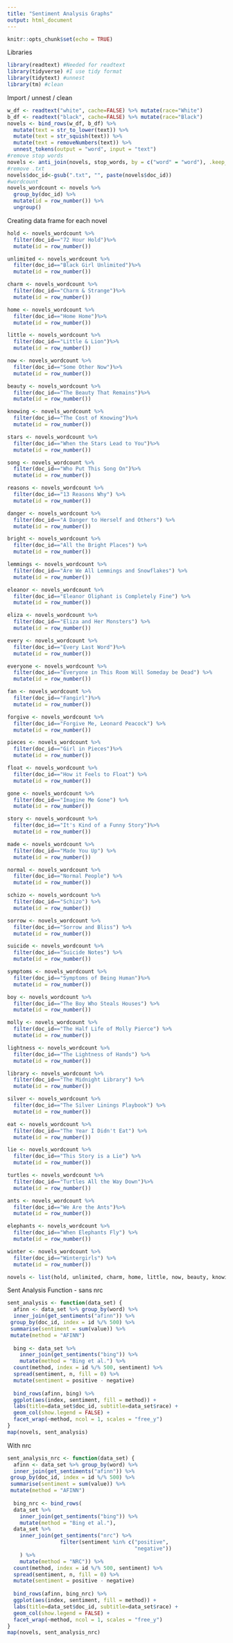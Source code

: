 ---
title: "Sentiment Analysis Graphs"
output: html_document
---

```{r setup, include=FALSE}
knitr::opts_chunk$set(echo = TRUE)
```

Libraries
```{r}
library(readtext) #Needed for readtext
library(tidyverse) #I use tidy format
library(tidytext) #unnest
library(tm) #clean
```

Import / unnest / clean
```{r}
w_df <- readtext("white", cache=FALSE) %>% mutate(race="White")
b_df <- readtext("black", cache=FALSE) %>% mutate(race="Black")
novels <- bind_rows(w_df, b_df) %>% 
  mutate(text = str_to_lower(text)) %>%
  mutate(text = str_squish(text)) %>%
  mutate(text = removeNumbers(text)) %>%
  unnest_tokens(output = "word", input = "text") 
#remove stop words
novels <- anti_join(novels, stop_words, by = c("word" = "word"), .keep_all = true)
#remove .txt
novels$doc_id<-gsub(".txt", "", paste(novels$doc_id))
#wordcount
novels_wordcount <- novels %>%
  group_by(doc_id) %>%
  mutate(id = row_number()) %>%
  ungroup()
```

Creating data frame for each novel
```{r}
hold <- novels_wordcount %>% 
  filter(doc_id=="72 Hour Hold")%>%
  mutate(id = row_number())

unlimited <- novels_wordcount %>% 
  filter(doc_id=="Black Girl Unlimited")%>%
  mutate(id = row_number())

charm <- novels_wordcount %>% 
  filter(doc_id=="Charm & Strange")%>%
  mutate(id = row_number())

home <- novels_wordcount %>% 
  filter(doc_id=="Home Home")%>%
  mutate(id = row_number())

little <- novels_wordcount %>% 
  filter(doc_id=="Little & Lion")%>%
  mutate(id = row_number())

now <- novels_wordcount %>% 
  filter(doc_id=="Some Other Now")%>%
  mutate(id = row_number())

beauty <- novels_wordcount %>% 
  filter(doc_id=="The Beauty That Remains")%>%
  mutate(id = row_number())

knowing <- novels_wordcount %>% 
  filter(doc_id=="The Cost of Knowing")%>%
  mutate(id = row_number())

stars <- novels_wordcount %>% 
  filter(doc_id=="When the Stars Lead to You")%>%
  mutate(id = row_number())

song <- novels_wordcount %>% 
  filter(doc_id=="Who Put This Song On")%>%
  mutate(id = row_number())

reasons <- novels_wordcount %>% 
  filter(doc_id=="13 Reasons Why") %>%
  mutate(id = row_number())

danger <- novels_wordcount %>% 
  filter(doc_id=="A Danger to Herself and Others") %>%
  mutate(id = row_number())

bright <- novels_wordcount %>% 
  filter(doc_id=="All the Bright Places") %>%
  mutate(id = row_number())

lemmings <- novels_wordcount %>% 
  filter(doc_id=="Are We All Lemmings and Snowflakes") %>%
  mutate(id = row_number())

eleanor <- novels_wordcount %>% 
  filter(doc_id=="Eleanor Oliphant is Completely Fine") %>%
  mutate(id = row_number())

eliza <- novels_wordcount %>% 
  filter(doc_id=="Eliza and Her Monsters") %>%
  mutate(id = row_number())

every <- novels_wordcount %>% 
  filter(doc_id=="Every Last Word")%>%
  mutate(id = row_number())

everyone <- novels_wordcount %>% 
  filter(doc_id=="Everyone in This Room Will Someday be Dead") %>%
  mutate(id = row_number())

fan <- novels_wordcount %>% 
  filter(doc_id=="Fangirl")%>%
  mutate(id = row_number())

forgive <- novels_wordcount %>% 
  filter(doc_id=="Forgive Me, Leonard Peacock") %>%
  mutate(id = row_number())

pieces <- novels_wordcount %>% 
  filter(doc_id=="Girl in Pieces")%>%
  mutate(id = row_number())

float <- novels_wordcount %>% 
  filter(doc_id=="How it Feels to Float") %>%
  mutate(id = row_number())

gone <- novels_wordcount %>% 
  filter(doc_id=="Imagine Me Gone") %>%
  mutate(id = row_number())

story <- novels_wordcount %>% 
  filter(doc_id=="It's Kind of a Funny Story")%>%
  mutate(id = row_number())

made <- novels_wordcount %>% 
  filter(doc_id=="Made You Up") %>%
  mutate(id = row_number())

normal <- novels_wordcount %>% 
  filter(doc_id=="Normal People") %>%
  mutate(id = row_number())

schizo <- novels_wordcount %>% 
  filter(doc_id=="Schizo") %>%
  mutate(id = row_number())

sorrow <- novels_wordcount %>% 
  filter(doc_id=="Sorrow and Bliss") %>%
  mutate(id = row_number())

suicide <- novels_wordcount %>% 
  filter(doc_id=="Suicide Notes") %>%
  mutate(id = row_number())

symptoms <- novels_wordcount %>% 
  filter(doc_id=="Symptoms of Being Human")%>%
  mutate(id = row_number())

boy <- novels_wordcount %>% 
  filter(doc_id=="The Boy Who Steals Houses") %>%
  mutate(id = row_number())

molly <- novels_wordcount %>% 
  filter(doc_id=="The Half Life of Molly Pierce") %>%
  mutate(id = row_number())

lightness <- novels_wordcount %>% 
  filter(doc_id=="The Lightness of Hands") %>%
  mutate(id = row_number())

library <- novels_wordcount %>% 
  filter(doc_id=="The Midnight Library") %>%
  mutate(id = row_number())

silver <- novels_wordcount %>% 
  filter(doc_id=="The Silver Linings Playbook") %>%
  mutate(id = row_number())

eat <- novels_wordcount %>% 
  filter(doc_id=="The Year I Didn't Eat") %>%
  mutate(id = row_number())

lie <- novels_wordcount %>% 
  filter(doc_id=="This Story is a Lie") %>%
  mutate(id = row_number())

turtles <- novels_wordcount %>% 
  filter(doc_id=="Turtles All the Way Down")%>%
  mutate(id = row_number())

ants <- novels_wordcount %>% 
  filter(doc_id=="We Are the Ants")%>%
  mutate(id = row_number())

elephants <- novels_wordcount %>% 
  filter(doc_id=="When Elephants Fly") %>%
  mutate(id = row_number())

winter <- novels_wordcount %>% 
  filter(doc_id=="Wintergirls") %>%
  mutate(id = row_number())

novels <- list(hold, unlimited, charm, home, little, now, beauty, knowing, stars, song, reasons, danger, bright, lemmings, eleanor, eliza, every, everyone, fan, forgive, pieces, float, gone, story, made, normal, schizo, sorrow, suicide, symptoms, boy, molly, lightness, library, silver, eat, lie, turtles, ants, elephants, winter)
```

Sent Analysis Function - sans nrc
```{r}
sent_analysis <- function(data_set) {
  afinn <- data_set %>% group_by(word) %>% 
  inner_join(get_sentiments("afinn")) %>% 
 group_by(doc_id, index = id %/% 500) %>% 
 summarise(sentiment = sum(value)) %>% 
 mutate(method = "AFINN")
  
  bing <- data_set %>% 
    inner_join(get_sentiments("bing")) %>%
    mutate(method = "Bing et al.") %>%
  count(method, index = id %/% 500, sentiment) %>%
  spread(sentiment, n, fill = 0) %>%
  mutate(sentiment = positive - negative)
  
  bind_rows(afinn, bing) %>%
  ggplot(aes(index, sentiment, fill = method)) +
  labs(title=data_set$doc_id, subtitle=data_set$race) +
  geom_col(show.legend = FALSE) +
  facet_wrap(~method, ncol = 1, scales = "free_y")
}
map(novels, sent_analysis) 
```

With nrc
```{r}
sent_analysis_nrc <- function(data_set) {
  afinn <- data_set %>% group_by(word) %>% 
  inner_join(get_sentiments("afinn")) %>% 
 group_by(doc_id, index = id %/% 500) %>% 
 summarise(sentiment = sum(value)) %>% 
 mutate(method = "AFINN")
  
  bing_nrc <- bind_rows(
  data_set %>% 
    inner_join(get_sentiments("bing")) %>%
    mutate(method = "Bing et al."),
  data_set %>% 
    inner_join(get_sentiments("nrc") %>% 
                 filter(sentiment %in% c("positive", 
                                         "negative"))
    ) %>%
    mutate(method = "NRC")) %>%
  count(method, index = id %/% 500, sentiment) %>%
  spread(sentiment, n, fill = 0) %>%
  mutate(sentiment = positive - negative)
  
  bind_rows(afinn, bing_nrc) %>%
  ggplot(aes(index, sentiment, fill = method)) +
  labs(title=data_set$doc_id, subtitle=data_set$race) +
  geom_col(show.legend = FALSE) +
  facet_wrap(~method, ncol = 1, scales = "free_y")
}
map(novels, sent_analysis_nrc) 
```

